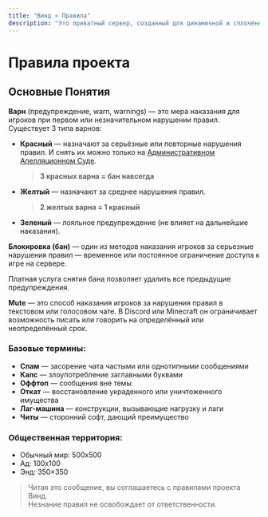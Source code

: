 ```yaml
---
title: "Винд » Правила"
description: "Это приватный сервер, созданный для динамичной и сплочённой игры."
---
```


# Правила проекта

## Основные Понятия

**Варн** (предупреждение, warn, warnings) — это мера наказания для игроков при первом или незначительном нарушении правил. Существует 3 типа варнов:

- **Красный** — назначают за серьёзные или повторные нарушения правил. И снять их можно только на [Административном Апелляционном Суде](https://forms.gle/q1uBaW5HszzbERDg9).

  > **3 красных варна = бан навсегда**

- **Желтый** — назначают за среднее нарушения правил.

  > **2 желтых варна = 1 красный**

- **Зеленый** — лояльное предупреждение (не влияет на дальнейшие наказания).

**Блокировка (бан)** — один из методов наказания игроков за серьезные нарушения правил — временное или постоянное ограничение доступа к игре на сервере.

Платная услуга снятия бана позволяет удалить все предыдущие предупреждения.

**Mute** — это способ наказания игроков за нарушения правил в текстовом или голосовом чате. В Discord или Minecraft он ограничивает возможность писать или говорить на определённый или неопределённый срок.

### Базовые термины:

- **Спам** — засорение чата частыми или однотипными сообщениями
- **Капс** — злоупотребление заглавными буквами
- **Оффтоп** — сообщения вне темы
- **Откат** — восстановление украденного или уничтоженного имущества
- **Лаг-машина** — конструкции, вызывающие нагрузку и лаги
- **Читы** — сторонний софт, дающий преимущество

### Общественная территория:

- Обычный мир: 500x500
- Ад: 100x100
- Энд: 350×350

> Читая это сообщение, вы соглашаетесь с правилами проекта Винд.  
> Незнание правил не освобождает от ответственности. 